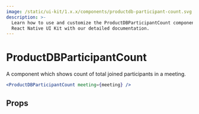 ```yaml
---
image: /static/ui-kit/1.x.x/components/productdb-participant-count.svg
description: >-
  Learn how to use and customize the ProductDBParticipantCount component in ProductDB's
  React Native UI Kit with our detailed documentation.
---
```


# ProductDBParticipantCount

A component which shows count of total joined participants in a meeting.

```jsx
<ProductDBParticipantCount meeting={meeting} />
```

## Props

<PropsTable of="productdb-participant-count" />

<head>
  <title>React Native UI Kit ProductDBParticipantCount</title>
</head>
